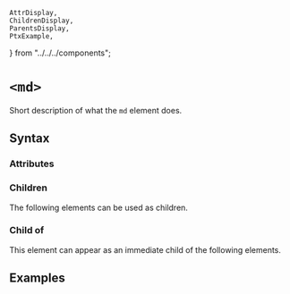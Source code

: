     AttrDisplay,
    ChildrenDisplay,
    ParentsDisplay,
    PtxExample,
} from "../../../components";

# `<md>`

Short description of what the `md` element does.

## Syntax

### Attributes

<AttrDisplay name="md" />

### Children

The following elements can be used as children.

<ChildrenDisplay name="md" />

### Child of

This element can appear as an immediate child of the following elements.

<ParentsDisplay name="md" />

## Examples

    